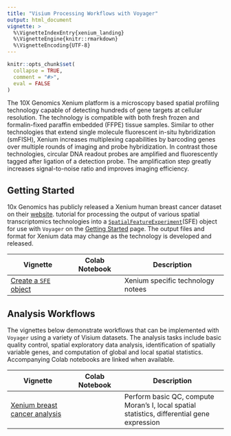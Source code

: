 ```yaml
---
title: "Visium Processing Workflows with Voyager"
output: html_document
vignette: >
  %\VignetteIndexEntry{xenium_landing}
  %\VignetteEngine{knitr::rmarkdown}
  %\VignetteEncoding{UTF-8}
---
```


```r
knitr::opts_chunk$set(
  collapse = TRUE,
  comment = "#>",
  eval = FALSE
)
```

The 10X Genomics Xenium platform is a microscopy based spatial profiling technology capable of detecting hundreds of gene targets at cellular resolution. The technology is compatible with both fresh frozen and formalin-fixed paraffin embedded (FFPE) tissue samples. Similar to other technologies that extend single molecule fluorescent in-situ hybridization (smFISH), Xenium increases multiplexing capabilities by barcoding genes over multiple rounds of imaging and probe hybridization. In contrast those technologies, circular DNA readout probes are amplified and fluorescently tagged after ligation of a detection probe. The amplification step greatly increases signal-to-noise ratio and improves imaging efficiency. 

## Getting Started

10x Genomics has publicly released a Xenium human breast cancer dataset on their [website](https://www.10xgenomics.com/products/xenium-in-situ/preview-dataset-human-breast).  tutorial for processing the output of various spatial transcriptomics technologies into a [`SpatialFeatureExperiment`](https://bioconductor.org/packages/devel/bioc/html/SpatialFeatureExperiment.html)(SFE) object for use with `Voyager` on the [Getting Started]() page. The output files and format for Xenium data may change as the technology is developed and released. 


| Vignette | Colab Notebook | Description |
|--------------------|:---------------:|---------------------------------|
| [Create a `SFE` object](https://pachterlab.github.io/voyager/articles/create_sfe.html) |                | Xenium specific technology notees |

## Analysis Workflows

The vignettes below demonstrate workflows that can be implemented with `Voyager` using a variety of Visium datasets. The analysis tasks include basic quality control, spatial exploratory data analysis, identification of spatially variable genes, and computation of global and local spatial statistics. Accompanying Colab notebooks are linked when available.

| Vignette | Colab Notebook | Description |
|--------------------|:---------------:|---------------------------------|
| [Xenium breast cancer analysis](https://pachterlab.github.io/voyager/articles/vig5_xenium.html) |  | Perform basic QC, compute Moran's I, local spatial statistics, differential gene expression |
